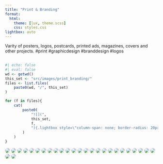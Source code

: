 ```yaml
---
title: "Print & Branding"
format:
  html:
    theme: [lux, theme.scss]
    css: styles.css
lightbox: auto
---
```


Varity of posters, logos, postcards, printed ads, magazines, covers and other projects. #print #graphicdesign #branddesign #logos
<br/><br/>

::: gallery

::: column-page

```r
#| echo: false
#| eval: false
wd <- getwd()
this_set <- "src/images/print_branding/"
files <- list.files(
    paste0(wd, "/", this_set)
)

for (f in files){
    cat(
        paste0(
            "![](",
            this_set,
            f,
            "){.lightbox style=\"column-span: none; border-radius: 20px;\" group=\"my-gallery\"}\n"
        )
    )
}
```


![](src/images/print_branding/7Eyes_collage.jpg){.lightbox style="column-span: none; border-radius: 20px;" group="my-gallery"}
![](src/images/print_branding/3ag_rollup-copy.jpg){.lightbox style="column-span: none; border-radius: 20px;" group="my-gallery"}
![](src/images/print_branding/aff_btb_sticker_3x3-1.jpg){.lightbox style="column-span: none; border-radius: 20px;" group="my-gallery"}
![](src/images/print_branding/aff_postcard_december2019_v02.jpg){.lightbox style="column-span: none; border-radius: 20px;" group="my-gallery"}
![](src/images/print_branding/aff_postcard_march2019_11x6_side1.jpg){.lightbox style="column-span: none; border-radius: 20px;" group="my-gallery"}
![](src/images/print_branding/albomcover_disk.jpg){.lightbox style="column-span: none; border-radius: 20px;" group="my-gallery"}
![](src/images/print_branding/arkansas_small.jpg){.lightbox style="column-span: none; border-radius: 20px;" group="my-gallery"}
![](src/images/print_branding/basil2.jpg){.lightbox style="column-span: none; border-radius: 20px;" group="my-gallery"}
![](src/images/print_branding/bookclub.jpg){.lightbox style="column-span: none; border-radius: 20px;" group="my-gallery"}
![](src/images/print_branding/eemockup-psd.jpg){.lightbox style="column-span: none; border-radius: 20px;" group="my-gallery"}
![](src/images/print_branding/enzymes.jpg){.lightbox style="column-span: none; border-radius: 20px;" group="my-gallery"}
![](src/images/print_branding/fortiq_broshure.jpg){.lightbox style="column-span: none; border-radius: 20px;" group="my-gallery"}
![](src/images/print_branding/itunes_poster_charlesmansonthefinalwords_v3.jpg){.lightbox style="column-span: none; border-radius: 20px;" group="my-gallery"}
![](src/images/print_branding/logo_basil.jpg){.lightbox style="column-span: none; border-radius: 20px;" group="my-gallery"}
![](src/images/print_branding/logo_coopermoon.jpg){.lightbox style="column-span: none; border-radius: 20px;" group="my-gallery"}
![](src/images/print_branding/logo_euroexport.jpg){.lightbox style="column-span: none; border-radius: 20px;" group="my-gallery"}
![](src/images/print_branding/logo_fortiq.jpg){.lightbox style="column-span: none; border-radius: 20px;" group="my-gallery"}
![](src/images/print_branding/logo_wavybrainstudios.jpg){.lightbox style="column-span: none; border-radius: 20px;" group="my-gallery"}
![](src/images/print_branding/magazine_for_portfolio-v2.jpg){.lightbox style="column-span: none; border-radius: 20px;" group="my-gallery"}
![](src/images/print_branding/magazinereelz_v2.jpg){.lightbox style="column-span: none; border-radius: 20px;" group="my-gallery"}
![](src/images/print_branding/mimik_for_portfolio.jpg){.lightbox style="column-span: none; border-radius: 20px;" group="my-gallery"}
![](src/images/print_branding/mockup_intouchables.jpg){.lightbox style="column-span: none; border-radius: 20px;" group="my-gallery"}
![](src/images/print_branding/mockup_kids_book.jpg){.lightbox style="column-span: none; border-radius: 20px;" group="my-gallery"}
![](src/images/print_branding/odreval_newgfx2-copy.jpg){.lightbox style="column-span: none; border-radius: 20px;" group="my-gallery"}
![](src/images/print_branding/rainboots.jpg){.lightbox style="column-span: none; border-radius: 20px;" group="my-gallery"}
![](src/images/print_branding/reelz_postcard_small.jpg){.lightbox style="column-span: none; border-radius: 20px;" group="my-gallery"}
![](src/images/print_branding/reelzmovie_magazine.jpg){.lightbox style="column-span: none; border-radius: 20px;" group="my-gallery"}

:::

:::
